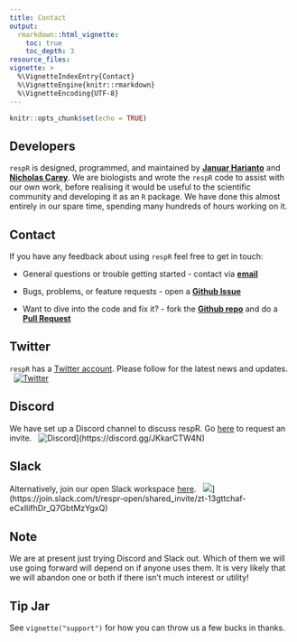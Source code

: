```yaml
---
title: Contact
output: 
  rmarkdown::html_vignette:
    toc: true
    toc_depth: 3
resource_files:
vignette: >
  %\VignetteIndexEntry{Contact}
  %\VignetteEngine{knitr::rmarkdown}
  %\VignetteEncoding{UTF-8}
---
```


```r
knitr::opts_chunk$set(echo = TRUE)
```

## Developers

`respR` is designed, programmed, and maintained by [**Januar Harianto**](https://github.com/januarharianto) and [**Nicholas Carey**](https://github.com/nicholascarey). We are biologists and wrote the `respR` code to assist with our own work, before realising it would be useful to the scientific community and developing it as an `R` package. We have done this almost entirely in our spare time, spending many hundreds of hours working on it. 

## Contact

If you have any feedback about using `respR` feel free to get in touch: 

- General questions or trouble getting started - contact via [**email**](mailto:nicholascarey@gmail.com)

- Bugs, problems, or feature requests - open a [**Github Issue**](https://github.com/januarharianto/respR/issues)

- Want to dive into the code and fix it? - fork the [**Github repo**](https://github.com/januarharianto/respR/) and do a [**Pull Request**](https://github.com/januarharianto/respR/pulls)

## Twitter

`respR` has a [Twitter account](https://twitter.com/respR_pkg). Please follow for the latest news and updates. &nbsp; &nbsp; [![Twitter](https://img.shields.io/twitter/follow/respR_pkg.svg?label=Follow&style=social)](https://twitter.com/respR_pkg?ref_src=twsrc%5Etfw)


## Discord

We have set up a Discord channel to discuss respR. Go [here](https://discord.gg/JKkarCTW4N) to request an invite. &nbsp; ![Discord](https://img.shields.io/discord/943124666573275146)](https://discord.gg/JKkarCTW4N)

<!-- <iframe src="https://discord.com/widget?id=943124666573275146&theme=dark" width="350" height="500" allowtransparency="true" frameborder="0" sandbox="allow-popups allow-popups-to-escape-sandbox allow-same-origin allow-scripts"></iframe> -->

## Slack

Alternatively, join our open Slack workspace [here](https://join.slack.com/t/respr-open/shared_invite/zt-13gttchaf-eCxIlifhDr_Q7GbtMzYgxQ). &nbsp; ![](https://img.shields.io/badge/Slack-Join-orange)](https://join.slack.com/t/respr-open/shared_invite/zt-13gttchaf-eCxIlifhDr_Q7GbtMzYgxQ)


## Note

We are at present just trying Discord and Slack out. Which of them we will use going forward will depend on if anyone uses them. It is very likely that we will abandon one or both if there isn't much interest or utility! 

## Tip Jar 

See `vignette("support")` for how you can throw us a few bucks in thanks.
